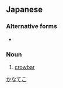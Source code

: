 ==Japanese==
{{ja-kanjitab|かな|てこ|yomi=k}}

===Alternative forms===
* {{l|ja|金梃}}

===Noun===
{{ja-noun|かなてこ}}

# [[crowbar]]

[[Category:ja:Tools|かなてこ]]